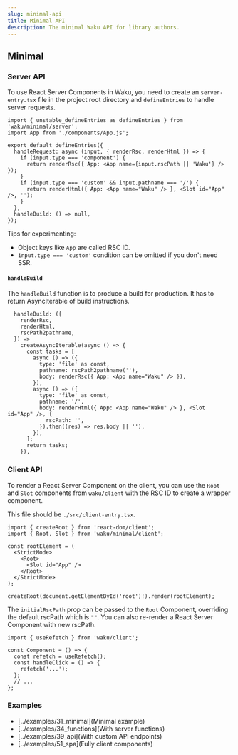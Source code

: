 ```yaml
---
slug: minimal-api
title: Minimal API
description: The minimal Waku API for library authors.
---
```


## Minimal

### Server API

To use React Server Components in Waku, you need to create an `server-entry.tsx` file in the project root directory and `defineEntries` to handle server requests.

```tsx
import { unstable_defineEntries as defineEntries } from 'waku/minimal/server';
import App from './components/App.js';

export default defineEntries({
  handleRequest: async (input, { renderRsc, renderHtml }) => {
    if (input.type === 'component') {
      return renderRsc({ App: <App name={input.rscPath || 'Waku'} /> });
    }
    if (input.type === 'custom' && input.pathname === '/') {
      return renderHtml({ App: <App name="Waku" /> }, <Slot id="App" />, '');
    }
  },
  handleBuild: () => null,
});
```

Tips for experimenting:

- Object keys like `App` are called RSC ID.
- `input.type === 'custom'` condition can be omitted if you don't need SSR.

#### `handleBuild`

The `handleBuild` function is to produce a build for production.
It has to return AsyncIterable of build instructions.

```tsx
  handleBuild: ({
    renderRsc,
    renderHtml,
    rscPath2pathname,
  }) =>
    createAsyncIterable(async () => {
      const tasks = [
        async () => ({
          type: 'file' as const,
          pathname: rscPath2pathname(''),
          body: renderRsc({ App: <App name="Waku" /> }),
        }),
        async () => ({
          type: 'file' as const,
          pathname: '/',
          body: renderHtml({ App: <App name="Waku" /> }, <Slot id="App" />, {
            rscPath: '',
          }).then((res) => res.body || ''),
        }),
      ];
      return tasks;
    }),
```

### Client API

To render a React Server Component on the client, you can use the `Root` and `Slot` components from `waku/client` with the RSC ID to create a wrapper component.

This file should be `./src/client-entry.tsx`.

```tsx
import { createRoot } from 'react-dom/client';
import { Root, Slot } from 'waku/minimal/client';

const rootElement = (
  <StrictMode>
    <Root>
      <Slot id="App" />
    </Root>
  </StrictMode>
);

createRoot(document.getElementById('root')!).render(rootElement);
```

The `initialRscPath` prop can be passed to the `Root` Component, overriding the default rscPath which is `""`. You can also re-render a React Server Component with new rscPath.

```tsx
import { useRefetch } from 'waku/client';

const Component = () => {
  const refetch = useRefetch();
  const handleClick = () => {
    refetch('...');
  };
  // ...
};
```

### Examples

- [../examples/31_minimal](Minimal example)
- [../examples/34_functions](With server functions)
- [../examples/39_api](With custom API endpoints)
- [../examples/51_spa](Fully client components)
